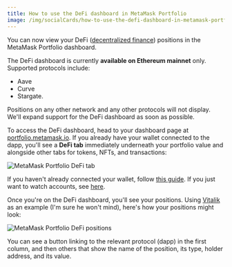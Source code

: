 ```yaml
---
title: How to use the DeFi dashboard in MetaMask Portfolio
image: /img/socialCards/how-to-use-the-defi-dashboard-in-metamask-portfolio.jpg
---
```



<CustomLayout />

You can now view your DeFi ([decentralized finance](https://learn.metamask.io/lessons/finance-decentralized)) positions in the MetaMask Portfolio dashboard.

The DeFi dashboard is currently **available on Ethereum mainnet** only. Supported protocols include:

- Aave
- Curve
- Stargate.

Positions on any other network and any other protocols will not display. We'll expand support for the DeFi dashboard as soon as possible.

To access the DeFi dashboard, head to your dashboard page at [portfolio.metamask.io](https://portfolio.metamask.io/). If you already have your wallet connected to the dapp, you'll see a **DeFi tab** immediately underneath your portfolio value and alongside other tabs for tokens, NFTs, and transactions:

<div class="center-container">
  <div class="img-medium">
    <img
      src={
        require("../../../img/metamask-portfolio/dashboard/how-to-use-the-defi-dashboard-in-metamask-portfolio/MetaMask_Portfolio_DeFi_tab.png")
          .default
      }
      alt="MetaMask Portfolio DeFi tab"
    />
  </div>
</div>

If you haven't already connected your wallet, follow [this guide](/metamask-portfolio/dashboard/how-to-connect-your-accounts-to-metamask-portfolio). If you just want to watch accounts, see [here](/metamask-portfolio/dashboard/how-to-watch-an-account-in-metamask-portfolio).

Once you're on the DeFi dashboard, you'll see your positions. Using [Vitalik](https://twitter.com/VitalikButerin) as an example (I'm sure he won't mind), here's how your positions might look:

<div class="center-container">
  <div class="img-large">
    <img
      src={
        require("../../../img/metamask-portfolio/dashboard/how-to-use-the-defi-dashboard-in-metamask-portfolio/MetaMask_Portfolio_DeFi_positions.png")
          .default
      }
      alt="MetaMask Portfolio DeFi positions"
    />
  </div>
</div>

You can see a button linking to the relevant protocol (dapp) in the first column, and then others that show the name of the position, its type, holder address, and its value.
